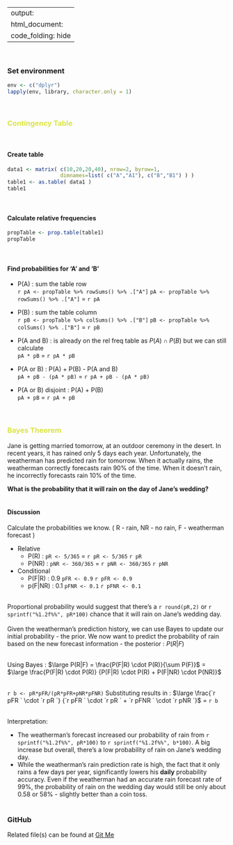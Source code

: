 
---
output:
    html_document:
        code_folding: hide 
---
<br>

### Set environment
```r
env <- c("dplyr")
lapply(env, library, character.only = 1)
```
<br>

### <span style="color:rgb(219,228,66)">Contingency Table</span>
<br>

#### Create table
```r
data1 <- matrix( c(10,20,20,40), nrow=2, byrow=1,
                 dimnames=list( c("A","A1"), c("B","B1") ) )
table1 <- as.table( data1 )
table1
```
<br>

#### Calculate relative frequencies
```r
propTable <- prop.table(table1)
propTable
```
<br>

#### Find probabilities for 'A' and 'B'

* P(A) : sum the table row  
`r pA <- propTable %>% rowSums() %>% .["A"] ` <!--store-->
` pA <- propTable %>% rowSums() %>% .["A"] ` = `r pA`
<br>
    
* P(B) : sum the table column  
`r pB <- propTable %>% colSums() %>% .["B"] ` <!--store-->
` pB <- propTable %>% colSums() %>% .["B"] ` = `r pB`
<br>

* P(A and B) : is already on the rel freq table as $P(A) \cap P(B)$ but we can
still calculate  
` pA * pB ` = `r pA * pB `
<br>

* P(A or B) : P(A) + P(B) - P(A and B)  
` pA + pB - (pA * pB) ` = `r pA + pB - (pA * pB) `
<br>

* P(A or B) disjoint : P(A) + P(B)  
` pA + pB ` = `r pA + pB `  
<br><br>


### <span style="color:rgb(219,228,66)">Bayes Theorem</span>

Jane is getting married tomorrow, at an outdoor ceremony in the desert. In recent years, it has rained only 5 days each year. Unfortunately,
the weatherman has predicted rain for tomorrow. When it actually rains, the weatherman correctly forecasts rain 90% of the time. When it
doesn't rain, he incorrectly forecasts rain 10% of the time.  

**What is the probability that it will rain on the day of Jane's wedding?**  
<br>

#### Discussion

Calculate the probabilities we know. 
( R - rain, NR - no rain, F - weatherman forecast )  

* Relative  
    * P(R) : ` pR <- 5/365 ` = `r pR <- 5/365 ` `r pR `  
    * P(NR) : ` pNR <- 360/365 ` = `r pNR <- 360/365 ` `r pNR `  
* Conditional  
    * P(F|R) : 0.9 ` pFR <- 0.9 ` `r pFR <- 0.9 `  
    * p(F|NR) : 0.1 ` pFNR <- 0.1 ` `r pFNR <- 0.1 `  
<br>

Proportional probability would suggest that there's a `r round(pR,2)` or 
`r sprintf("%1.2f%%", pR*100) ` chance that it will rain on Jane's wedding day.  
<br>
Given the weatherman's prediction history, we can use Bayes to
update our initial probability - the prior. We now want to predict the 
probability of rain based on the new forecast information - the 
posterior : $P(R|F)$  

<br>
Using Bayes :
$\large P(R|F) = \frac{P(F|R) \cdot P(R)}{\sum P(F)}$ = 
$\large \frac{P(F|R) \cdot P(R)} {P(F|R) \cdot P(R) + P(F|NR) \cdot P(NR)}$  
<br>

`r b <- pR*pFR/(pR*pFR+pNR*pFNR) `
Substituting results in :
$\large \frac{`r pFR ` \cdot `r pR `}
    {`r pFR ` \cdot `r pR ` + `r pFNR ` \cdot `r pNR `}$ = `r b`  
<br>

Interpretation:  

* The weatherman's forecast increased our probability of rain from `r sprintf("%1.2f%%", pR*100) ` to `r sprintf("%1.2f%%", b*100) `. A 
big increase but overall, there's a low probability of rain on 
Jane's wedding day.  
* While the weatherman's rain prediction rate is high, the fact that it only
rains a few days per year, significantly lowers his **daily** probability
accuracy. Even if the weatherman had an accurate rain forecast rate of 99%,
the probability of rain on the wedding day would still be only about
0.58 or 58% - slightly better than a coin toss.
<br><br>

### GitHub
Related file(s) can be found at <a href="https://github.com/eltownes/USF-LIS4273/tree/master/Module%204">Git Me</a>
<br><br>

